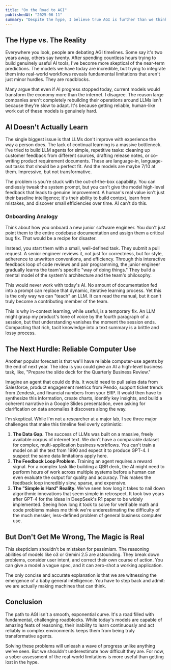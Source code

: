 ```yaml
---
title: "On the Road to AGI"
publishedAt: "2025-06-11"
summary: "Despite the hype, I believe true AGI is further than we think. Based on hands-on experience, fundamental roadblocks like the inability for AI to truly learn and reliably use tools are being seriously underestimated."
---
```


## The Hype vs. The Reality

Everywhere you look, people are debating AGI timelines. Some say it's two years away, others say twenty. After spending countless hours trying to build genuinely useful AI tools, I've become more skeptical of the near-term predictions. The models we have today are incredible, but trying to integrate them into real-world workflows reveals fundamental limitations that aren't just minor hurdles. They are roadblocks.

Many argue that even if AI progress stopped today, current models would transform the economy more than the internet. I disagree. The reason large companies aren't completely rebuilding their operations around LLMs isn't because they're slow to adapt. It's because getting reliable, human-like work out of these models is genuinely hard.

## AI Doesn't Actually Learn

The single biggest issue is that LLMs don't improve with experience the way a person does. The lack of continual learning is a massive bottleneck. I've tried to build LLM agents for simple, repetitive tasks: cleaning up customer feedback from different sources, drafting release notes, or co-writing product requirement documents. These are language-in, language-out tasks that should be a perfect fit. And the models are maybe 7/10 at them. Impressive, but not transformative.

The problem is you're stuck with the out-of-the-box capability. You can endlessly tweak the system prompt, but you can't give the model high-level feedback that leads to genuine improvement. A human's real value isn't just their baseline intelligence; it's their ability to build context, learn from mistakes, and discover small efficiencies over time. AI can't do this.

### Onboarding Analogy

Think about how you onboard a new junior software engineer. You don't just point them to the entire codebase documentation and assign them a critical bug fix. That would be a recipe for disaster.

Instead, you start them with a small, well-defined task. They submit a pull request. A senior engineer reviews it, not just for correctness, but for style, adherence to unwritten conventions, and efficiency. Through this interactive feedback loop of code reviews and pair programming, the junior engineer gradually learns the team's specific "way of doing things." They build a mental model of the system's architecture and the team's philosophy.

This would never work with today's AI. No amount of documentation fed into a prompt can replace that dynamic, iterative learning process. Yet this is the only way we can "teach" an LLM. It can read the manual, but it can't truly become a contributing member of the team.

This is why in-context learning, while useful, is a temporary fix. An LLM might grasp my product's tone of voice by the fourth paragraph of a session, but that understanding vanishes the moment the session ends. Compacting that rich, tacit knowledge into a text summary is a brittle and lossy process.

## The Next Hurdle: Reliable Computer Use

Another popular forecast is that we'll have reliable computer-use agents by the end of next year. The idea is you could give an AI a high-level business task, like, "Prepare the slide deck for the Quarterly Business Review."

Imagine an agent that could do this. It would need to pull sales data from Salesforce, product engagement metrics from Pendo, support ticket trends from Zendesk, and financial numbers from your ERP. It would then have to synthesize this information, create charts, identify key insights, and build a coherent narrative in a Google Slides presentation, even asking for clarification on data anomalies it discovers along the way.

I'm skeptical. While I'm not a researcher at a major lab, I see three major challenges that make this timeline feel overly optimistic:

1.  **The Data Gap.** The success of LLMs was built on a massive, freely available corpus of internet text. We don't have a comparable dataset for complex, multi-application business workflows. You can't train a model on all the text from 1990 and expect it to produce GPT-4. I suspect the same data limitations apply here.
2.  **The Feedback Loop Problem.** Training an agent requires a reward signal. For a complex task like building a QBR deck, the AI might need to perform hours of work across multiple systems before a human can even evaluate the output for quality and accuracy. This makes the feedback loop incredibly slow, sparse, and expensive.
3.  **The "Simple is Hard" Reality.** We've seen how long it takes to nail down algorithmic innovations that seem simple in retrospect. It took two years after GPT-4 for the ideas in DeepSeek's R1 paper to be widely implemented. Seeing how long it took to solve for verifiable math and code problems makes me think we're underestimating the difficulty of the much messier, less-defined problem of general business computer use.

## But Don't Get Me Wrong, The Magic is Real

This skepticism shouldn't be mistaken for pessimism. The reasoning abilities of models like o3 or Gemini 2.5 are astounding. They break down problems, consider user intent, and correct their own course of action. You can give a model a vague spec, and it can zero-shot a working application.

The only concise and accurate explanation is that we are witnessing the emergence of a baby general intelligence. You have to step back and admit: we are actually making machines that can think.

## Conclusion

The path to AGI isn't a smooth, exponential curve. It's a road filled with fundamental, challenging roadblocks. While today's models are capable of amazing feats of reasoning, their inability to learn continuously and act reliably in complex environments keeps them from being truly transformative agents.

Solving these problems will unleash a wave of progress unlike anything we've seen. But we shouldn't underestimate how difficult they are. For now, a sober assessment of the real-world limitations is more useful than getting lost in the hype.
